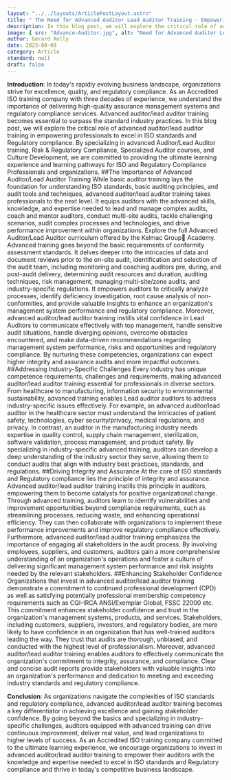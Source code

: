```yaml
---
layout: "../../layouts/ArticlePostLayout.astro"
title: " The Need for Advanced Auditor Lead Auditor Training - Empowering Excellence in ISO Standards and Regulatory Compliance V1.0 "
description: In this blog post, we will explore the critical role of advanced auditor/lead auditor training in empowering professionals to excel in ISO standards and Regulatory compliance.
image: { src: "Advance-Auditor.jpg", alt: "Need for Advanced Auditor Lead Auditor Training" }
author: Gerard Kelly
date: 2023-08-09
category: Article
standard: null
draft: false
---
```


**Introduction**: In today's rapidly evolving business landscape, organizations strive for excellence, quality, and regulatory compliance. As an Accredited ISO training company with three decades of experience, we understand the importance of delivering high-quality assurance management systems and regulatory compliance services. Advanced auditor/lead auditor training becomes essential to surpass the standard industry practices. In this blog post, we will explore the critical role of advanced auditor/lead auditor training in empowering professionals to excel in ISO standards and Regulatory compliance. By specializing in advanced Auditor/Lead Auditor training, Risk & Regulatory Compliance, Specialized Auditor courses, and Culture Development, we are committed to providing the ultimate learning experience and learning pathways for ISO and Regulatory Compliance Professionals and organizations.
##The Importance of Advanced Auditor/Lead Auditor Training 
While basic auditor training lays the foundation for understanding ISO standards, basic auditing principles, and audit tools and techniques, advanced auditor/lead auditor training takes professionals to the next level. It equips auditors with the advanced skills, knowledge, and expertise needed to lead and manage complex audits, coach and mentor auditors, conduct multi-site audits, tackle challenging scenarios, audit complex processes and technologies, and drive performance improvement within organizations. Explore the full Advanced Auditor/Lead Auditor curriculum  offered by the Kelmac Group Academy.
Advanced training goes beyond the basic requirements of conformity assessment standards. It delves deeper into the intricacies of data and document reviews prior to the on-site audit, identification and selection of the audit team, including monitoring and coaching auditors pre, during, and post-audit delivery, determining audit resources and duration, auditing techniques, risk management, managing multi-site/zone audits, and industry-specific regulations. It empowers auditors to critically analyze processes, identify deficiency investigation, root cause analysis of non-conformities, and provide valuable insights to enhance an organization's management system performance and regulatory compliance.
Moreover, advanced auditor/lead auditor training instills vital confidence in Lead Auditors to communicate effectively with top management, handle sensitive audit situations, handle diverging opinions, overcome obstacles encountered, and make data-driven recommendations regarding management system performance, risks and opportunities and regulatory compliance. By nurturing these competencies, organizations can expect higher integrity and assurance audits and more impactful outcomes.
##Addressing Industry-Specific Challenges 
Every industry has unique competence requirements, challenges and requirements, making advanced auditor/lead auditor training essential for professionals in diverse sectors. From healthcare to manufacturing, information security to environmental sustainability, advanced training enables Lead auditor auditors to address industry-specific issues effectively.
For example, an advanced auditor/lead auditor in the healthcare sector must understand the intricacies of patient safety, technologies, cyber security/privacy, medical regulations, and privacy. In contrast, an auditor in the manufacturing industry needs expertise in quality control, supply chain management, sterilization, software validation, process management, and product safety.
By specializing in industry-specific advanced training, auditors can develop a deep understanding of the industry sector they serve, allowing them to conduct audits that align with industry best practices, standards, and regulations.
##Driving Integrity and Assurance 
At the core of ISO standards and Regulatory compliance lies the principle of integrity and assurance. Advanced auditor/lead auditor training instills this principle in auditors, empowering them to become catalysts for positive organizational change.
Through advanced training, auditors learn to identify vulnerabilities and improvement opportunities beyond compliance requirements, such as streamlining processes, reducing waste, and enhancing operational efficiency. They can then collaborate with organizations to implement these performance improvements and improve regulatory compliance effectively.
Furthermore, advanced auditor/lead auditor training emphasizes the importance of engaging all stakeholders in the audit process. By involving employees, suppliers, and customers, auditors gain a more comprehensive understanding of an organization's operations and foster a culture of delivering significant management system performance and risk insights needed by the relevant stakeholders.
##Enhancing Stakeholder Confidence 
Organizations that invest in advanced auditor/lead auditor training demonstrate a commitment to continued professional development (CPD) as well as satisfying potentially professional membership competency requirements such as CQI-IRCA ANSI/Exemplar Global, FSSC 22000 etc. This commitment enhances stakeholder confidence and trust in the organization's management systems, products, and services.
Stakeholders, including customers, suppliers, investors, and regulatory bodies, are more likely to have confidence in an organization that has well-trained auditors leading the way. They trust that audits are thorough, unbiased, and conducted with the highest level of professionalism.
Moreover, advanced auditor/lead auditor training enables auditors to effectively communicate the organization's commitment to integrity, assurance, and compliance. Clear and concise audit reports provide stakeholders with valuable insights into an organization's performance and dedication to meeting and exceeding industry standards and regulatory compliance.

**Conclusion**: As organizations navigate the complexities of ISO standards and regulatory compliance, advanced auditor/lead auditor training becomes a key differentiator in achieving excellence and gaining stakeholder confidence. By going beyond the basics and specializing in industry-specific challenges, auditors equipped with advanced training can drive continuous improvement, deliver real value, and lead organizations to higher levels of success. As an Accredited ISO training company committed to the ultimate learning experience, we encourage organizations to invest in advanced auditor/lead auditor training to empower their auditors with the knowledge and expertise needed to excel in ISO standards and Regulatory compliance and thrive in today's competitive business landscape.


